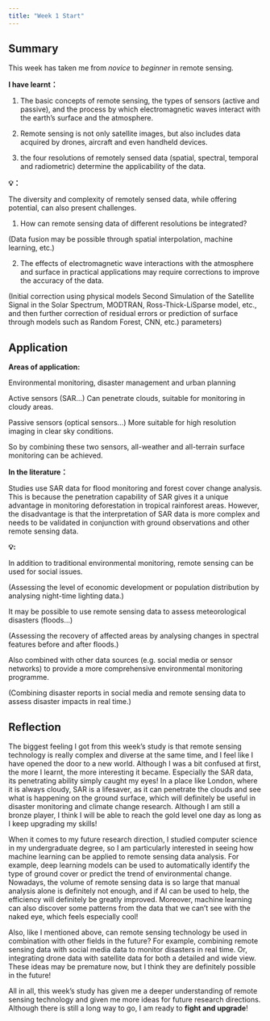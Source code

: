 ```yaml
---
title: "Week 1 Start"
---
```


## Summary

This week has taken me from *novice* to *beginner* in remote sensing.

**I have learnt：**

1.  The basic concepts of remote sensing, the types of sensors (active and passive), and the process by which electromagnetic waves interact with the earth's surface and the atmosphere.

2.  Remote sensing is not only satellite images, but also includes data acquired by drones, aircraft and even handheld devices.

3.  the four resolutions of remotely sensed data (spatial, spectral, temporal and radiometric) determine the applicability of the data.

**💡：**

The diversity and complexity of remotely sensed data, while offering potential, can also present challenges.

1.  How can remote sensing data of different resolutions be integrated?

(Data fusion may be possible through spatial interpolation, machine learning, etc.)

2.  The effects of electromagnetic wave interactions with the atmosphere and surface in practical applications may require corrections to improve the accuracy of the data.

(Initial correction using physical models Second Simulation of the Satellite Signal in the Solar Spectrum, MODTRAN, Ross-Thick-LiSparse model, etc., and then further correction of residual errors or prediction of surface through models such as Random Forest, CNN, etc.) parameters)

## Application

**Areas of application:**

Environmental monitoring, disaster management and urban planning

Active sensors (SAR...) Can penetrate clouds, suitable for monitoring in cloudy areas.

Passive sensors (optical sensors...) More suitable for high resolution imaging in clear sky conditions.

So by combining these two sensors, all-weather and all-terrain surface monitoring can be achieved.

**In the literature：**

Studies use SAR data for flood monitoring and forest cover change analysis. This is because the penetration capability of SAR gives it a unique advantage in monitoring deforestation in tropical rainforest areas. However, the disadvantage is that the interpretation of SAR data is more complex and needs to be validated in conjunction with ground observations and other remote sensing data.

**💡:**

In addition to traditional environmental monitoring, remote sensing can be used for social issues.

(Assessing the level of economic development or population distribution by analysing night-time lighting data.)

It may be possible to use remote sensing data to assess meteorological disasters (floods...)

(Assessing the recovery of affected areas by analysing changes in spectral features before and after floods.)

Also combined with other data sources (e.g. social media or sensor networks) to provide a more comprehensive environmental monitoring programme.

(Combining disaster reports in social media and remote sensing data to assess disaster impacts in real time.)

## Reflection

The biggest feeling I got from this week's study is that remote sensing technology is really complex and diverse at the same time, and I feel like I have opened the door to a new world. Although I was a bit confused at first, the more I learnt, the more interesting it became. Especially the SAR data, its penetrating ability simply caught my eyes! In a place like London, where it is always cloudy, SAR is a lifesaver, as it can penetrate the clouds and see what is happening on the ground surface, which will definitely be useful in disaster monitoring and climate change research. Although I am still [a bronze player]{.text-green}, I think I will be able to reach [the gold level]{.text-gold} one day as long as I keep upgrading my skills!

When it comes to my future research direction, I studied computer science in my undergraduate degree, so I am particularly interested in seeing how machine learning can be applied to remote sensing data analysis. For example, deep learning models can be used to automatically identify the type of ground cover or predict the trend of environmental change. Nowadays, the volume of remote sensing data is so large that manual analysis alone is definitely not enough, and if AI can be used to help, the efficiency will definitely be greatly improved. Moreover, machine learning can also discover some patterns from the data that we can't see with the naked eye, which feels especially cool!

Also, like I mentioned above, can remote sensing technology be used in combination with other fields in the future? For example, combining remote sensing data with social media data to monitor disasters in real time. Or, integrating drone data with satellite data for both a detailed and wide view. These ideas may be premature now, but I think they are definitely possible in the future!

All in all, this week's study has given me a deeper understanding of remote sensing technology and given me more ideas for future research directions. Although there is still a long way to go, I am ready to **fight and upgrade**!
